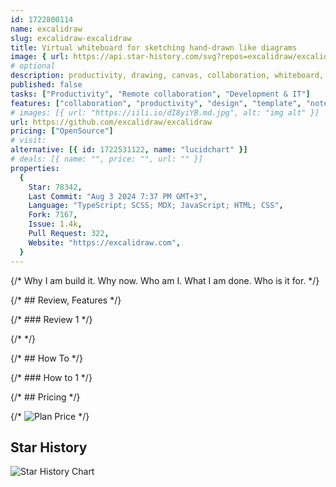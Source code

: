 ```yaml
---
id: 1722800114
name: excalidraw
slug: excalidraw-excalidraw
title: Virtual whiteboard for sketching hand-drawn like diagrams
image: { url: https://api.star-history.com/svg?repos=excalidraw/excalidraw }
# optional
description: productivity, drawing, canvas, collaboration, whiteboard, diagrams, hacktoberfest,  ,
published: false
tasks: ["Productivity", "Remote collaboration", "Development & IT"]
features: ["collaboration", "productivity", "design", "template", "note"]
# images: [{ url: "https://iili.io/dI8yiYB.md.jpg", alt: "img alt" }]
url: https://github.com/excalidraw/excalidraw
pricing: ["OpenSource"]
# visit:
alternative: [{ id: 1722531122, name: "lucidchart" }]
# deals: [{ name: "", price: "", url: "" }]
properties:
  {
    Star: 78342,
    Last Commit: "Aug 3 2024 7:37 PM GMT+3",
    Language: "TypeScript; SCSS; MDX; JavaScript; HTML; CSS",
    Fork: 7167,
    Issue: 1.4k,
    Pull Request: 322,
    Website: "https://excalidraw.com",
  }
---
```


{/* Why I am build it. Why now. Who am I. What I am done. Who is it for. */}

{/* ## Review, Features */}

{/* ### Review 1 */}

{/* <DetailYoutube videoId="" startTime={0} /> */}

{/* ## How To */}

{/* ### How to 1 */}

{/* ## Pricing */}

{/* <Img src="" alt="Plan Price" /> */}

## Star History

![Star History Chart](https://api.star-history.com/svg?repos=excalidraw/excalidraw)
